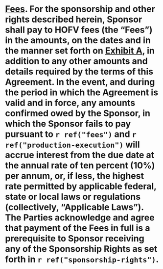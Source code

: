 # **[Fees]{.underline}**. For the sponsorship and other rights described herein, Sponsor shall pay to HOFV fees (the "Fees") in the amounts, on the dates and in the manner set forth on [[Exhibit A](#exhibit-a)]{.underline}, in addition to any other amounts and details required by the terms of this Agreement. In the event, and during the period in which the Agreement is valid and in force, any amounts confirmed owed by the Sponsor, in which the Sponsor fails to pay pursuant to `r ref("fees")` and `r ref("production-execution")` will accrue interest from the due date at the annual rate of ten percent (10%) per annum, or, if less, the highest rate permitted by applicable federal, state or local laws or regulations (collectively, "Applicable Laws"). The Parties acknowledge and agree that payment of the Fees in full is a prerequisite to Sponsor receiving any of the Sponsorship Rights as set forth in `r ref("sponsorship-rights")`. {#fees}
